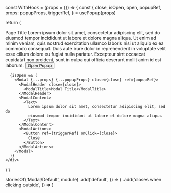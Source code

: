 

const WithHook = (props = {}) => {
const {
close,
isOpen,
open,
popupRef,
props: popupProps,
triggerRef,
} = usePopup(props)

return (
<div>
<Heading>Page Title</Heading>
<Text>
Lorem ipsum dolor sit amet, consectetur adipiscing elit, sed do eiusmod
tempor incididunt ut labore et dolore magna aliqua. Ut enim ad minim
veniam, quis nostrud exercitation ullamco laboris nisi ut aliquip ex ea
commodo consequat. Duis aute irure dolor in reprehenderit in voluptate
velit esse cillum dolore eu fugiat nulla pariatur. Excepteur sint
occaecat cupidatat non proident, sunt in culpa qui officia deserunt
mollit anim id est laborum.
</Text>
<Spacer scale={5} bottom />
<Button ref={triggerRef} onClick={open}>
Open Popup
</Button>

      {isOpen && (
        <Modal {...props} {...popupProps} close={close} ref={popupRef}>
          <ModalHeader close={close}>
            <ModalTitle>Modal Title</ModalTitle>
          </ModalHeader>
          <ModalContent>
            <Text>
              Lorem ipsum dolor sit amet, consectetur adipiscing elit, sed do
              eiusmod tempor incididunt ut labore et dolore magna aliqua.
            </Text>
          </ModalContent>
          <ModalActions>
            <Button ref={triggerRef} onClick={close}>
              Close
            </Button>
          </ModalActions>
        </Modal>
      )}
    </div>

)
}

storiesOf('Modal/Default', module)
.add('default', () => <WithHook />)
.add('closes when clicking outside', () => <WithHook closeOnOverlayClick />)

